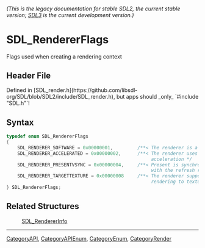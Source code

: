 ====== (This is the legacy documentation for stable SDL2, the current stable version; [https://wiki.libsdl.org/SDL3/ SDL3] is the current development version.) ======
= SDL_RendererFlags =

Flags used when creating a rendering context

== Header File ==

Defined in [SDL_render.h](https://github.com/libsdl-org/SDL/blob/SDL2/include/SDL_render.h), but apps should _only_ `#include "SDL.h"`!

== Syntax ==

<syntaxhighlight lang='c'>
typedef enum SDL_RendererFlags
{
    SDL_RENDERER_SOFTWARE = 0x00000001,         /**< The renderer is a software fallback */
    SDL_RENDERER_ACCELERATED = 0x00000002,      /**< The renderer uses hardware
                                                     acceleration */
    SDL_RENDERER_PRESENTVSYNC = 0x00000004,     /**< Present is synchronized
                                                     with the refresh rate */
    SDL_RENDERER_TARGETTEXTURE = 0x00000008     /**< The renderer supports
                                                     rendering to texture */
} SDL_RendererFlags;</syntaxhighlight>

== Related Structures ==

:[[SDL_RendererInfo]]

----
[[CategoryAPI]], [[CategoryAPIEnum]], [[CategoryEnum]], [[CategoryRender]]


